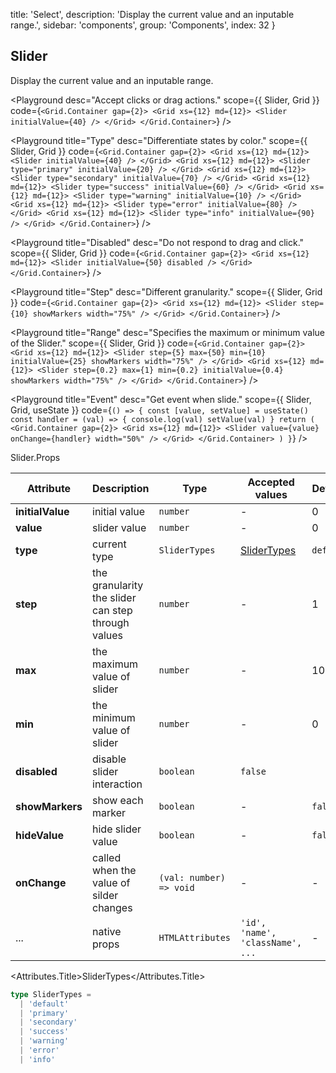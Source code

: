 
  title: 'Select',
  description: 'Display the current value and an inputable range.',
  sidebar: 'components',
  group: 'Components',
  index: 32
}

## Slider

Display the current value and an inputable range.

<Playground
  desc="Accept clicks or drag actions."
  scope={{ Slider, Grid }}
  code={`
<Grid.Container gap={2}>
  <Grid xs={12} md={12}>
    <Slider initialValue={40} />
  </Grid>
</Grid.Container>
`}
/>

<Playground
  title="Type"
  desc="Differentiate states by color."
  scope={{ Slider, Grid }}
  code={`
<Grid.Container gap={2}>
  <Grid xs={12} md={12}>
    <Slider initialValue={40} />
  </Grid>
  <Grid xs={12} md={12}>
    <Slider type="primary" initialValue={20} />
  </Grid>
  <Grid xs={12} md={12}>
    <Slider type="secondary" initialValue={70} />
  </Grid>
  <Grid xs={12} md={12}>
    <Slider type="success" initialValue={60} />
  </Grid>
  <Grid xs={12} md={12}>
    <Slider type="warning" initialValue={10} />
  </Grid>
  <Grid xs={12} md={12}>
    <Slider type="error" initialValue={80} />
  </Grid>
  <Grid xs={12} md={12}>
    <Slider type="info" initialValue={90} />
  </Grid>
</Grid.Container>
`}
/>

<Playground
  title="Disabled"
  desc="Do not respond to drag and click."
  scope={{ Slider, Grid }}
  code={`
<Grid.Container gap={2}>
  <Grid xs={12} md={12}>
    <Slider initialValue={50} disabled />
  </Grid>
</Grid.Container>
`}
/>

<Playground
  title="Step"
  desc="Different granularity."
  scope={{ Slider, Grid }}
  code={`
<Grid.Container gap={2}>
  <Grid xs={12} md={12}>
    <Slider step={10} showMarkers width="75%" />
  </Grid>
</Grid.Container>
`}
/>

<Playground
  title="Range"
  desc="Specifies the maximum or minimum value of the Slider."
  scope={{ Slider, Grid }}
  code={`
<Grid.Container gap={2}>
  <Grid xs={12} md={12}>
    <Slider
      step={5}
      max={50}
      min={10}
      initialValue={25}
      showMarkers
      width="75%"
    />
  </Grid>
  <Grid xs={12} md={12}>
    <Slider
      step={0.2}
      max={1}
      min={0.2}
      initialValue={0.4}
      showMarkers
      width="75%"
    />
  </Grid>
</Grid.Container>
`}
/>

<Playground
  title="Event"
  desc="Get event when slide."
  scope={{ Slider, Grid, useState }}
  code={`
() => {
  const [value, setValue] = useState()
  const handler = (val) => {
    console.log(val)
    setValue(val)
  }
  return (
    <Grid.Container gap={2}>
      <Grid xs={12} md={12}>
        <Slider value={value} onChange={handler} width="50%" />
      </Grid>
    </Grid.Container>
  )
}
`}
/>

<Attributes edit="/pages/docs/components/slider.mdx">
<Attributes.Title>Slider.Props</Attributes.Title>

| Attribute        | Description                                        | Type                    | Accepted values                  | Default   |
| ---------------- | -------------------------------------------------- | ----------------------- | -------------------------------- | --------- |
| **initialValue** | initial value                                      | `number`                | -                                | 0         |
| **value**        | slider value                                       | `number`                | -                                | 0         |
| **type**         | current type                                       | `SliderTypes`           | [SliderTypes](#slidertypes)      | `default` |
| **step**         | the granularity the slider can step through values | `number`                | -                                | 1         |
| **max**          | the maximum value of slider                        | `number`                | -                                | 100       |
| **min**          | the minimum value of slider                        | `number`                | -                                | 0         |
| **disabled**     | disable slider interaction                         | `boolean`               | `false`                          |
| **showMarkers**  | show each marker                                   | `boolean`               | -                                | `false`   |
| **hideValue**    | hide slider value                                  | `boolean`               | -                                | `false`   |
| **onChange**     | called when the value of silder changes            | `(val: number) => void` | -                                | -         |
| ...              | native props                                       | `HTMLAttributes`        | `'id', 'name', 'className', ...` | -         |

<Attributes.Title>SliderTypes</Attributes.Title>

```ts
type SliderTypes =
  | 'default'
  | 'primary'
  | 'secondary'
  | 'success'
  | 'warning'
  | 'error'
  | 'info'
```

</Attributes>

